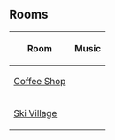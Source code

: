 

==Rooms==
{|class="wikitable" style="margin: 1em auto;"
!Room!!Music
|-
|[[Media:ArtworkRoomsCoffee6.swf|Coffee Shop]]||{{n/a|?}}
|-
|[[Media:ArtworkRooms0401Village.swf|Ski Village]]||{{n/a|?}}
|}

{{Parties}}
